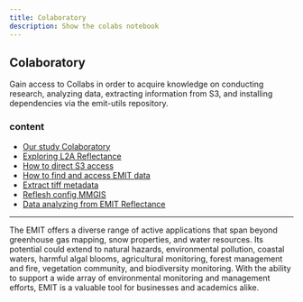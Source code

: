 ```yaml
---
title: Colaboratory
description: Show the colabs notebook
---
```


## Colaboratory
Gain access to Collabs in order to acquire knowledge on conducting research, 
analyzing data, extracting information from S3, and installing dependencies via the emit-utils repository.

### content
 - [Our study Colaboratory](https://colab.research.google.com/drive/1e9fqKgzY5AHm63wSPeVJYGT8dai7XWA3?usp=drive_link)
 - [Exploring L2A Reflectance](https://colab.research.google.com/drive/1uyqei8jKFgj2DHwFDOXmJXo3kvaqTGE7?usp=drive_link)
 - [How to direct S3 access](https://colab.research.google.com/drive/1Z-9uU3aRFLzi8Dnqhv4OhcrREkMBgpvd?usp=drive_link)
 - [How to find and access EMIT data](https://colab.research.google.com/drive/1cBdwz_utdNdHvRijM7n4Z4PMszJkFQmu?usp=drive_link)
 - [Extract tiff metadata](https://)
 - [Reflesh config MMGIS](https://)
 - [Data analyzing from EMIT Reflectance](https://)

---

The EMIT  offers a diverse range of active applications that span beyond greenhouse gas mapping, snow properties, and water resources. Its potential could extend to natural hazards, environmental pollution, coastal waters, harmful algal blooms, agricultural monitoring, forest management and fire, vegetation community, and biodiversity monitoring. With the ability to support a wide array of environmental monitoring and management efforts, EMIT is a valuable tool for businesses and academics alike.